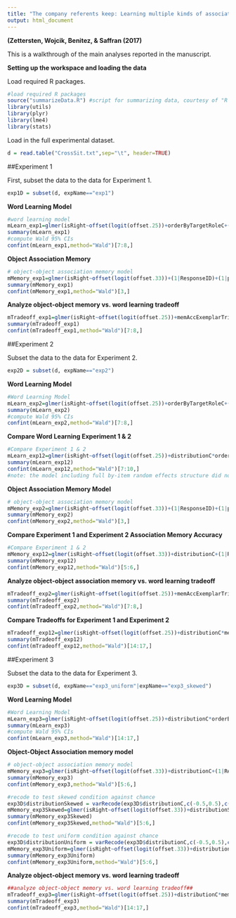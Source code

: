 ```yaml
---
title: "The company referents keep: Learning multiple kinds of associations during cross-situational word learning"
output: html_document
---
```


**(Zettersten, Wojcik, Benitez, & Saffran (2017)**

This is a walkthrough of the main analyses reported in the manuscript.

**Setting up the workspace and loading the data**

Load required R packages.

```r
#load required R packages
source("summarizeData.R") #script for summarizing data, courtesy of "R cookbook" (http://www.cookbook-r.com/)
library(utils)
library(plyr)
library(lme4)
library(stats)

```

Load in the full experimental dataset.

```r
d = read.table("CrossSit.txt",sep="\t", header=TRUE)
```


##Experiment 1

First, subset the data to the data for Experiment 1.

```r
exp1D = subset(d, expName=="exp1")
```

**Word Learning Model**

```r
#word learning model
mLearn_exp1=glmer(isRight~offset(logit(offset.25))+orderByTargetRoleC+(1+orderByTargetRoleC|ResponseID)+(1+orderByTargetRoleC|targetRole),data=subset(exp1D, trialKind=="training"),family=binomial, control=glmerControl(optimizer="bobyqa"))
summary(mLearn_exp1)
#compute Wald 95% CIs
confint(mLearn_exp1,method="Wald")[7:8,]
```

**Object Association Memory**

```r
# object-object association memory model
mMemory_exp1=glmer(isRight~offset(logit(offset.33))+(1|ResponseID)+(1|pairKind),data=subset(exp1D, trialKind=="test"),family=binomial,control=glmerControl(optimizer="bobyqa"))
summary(mMemory_exp1)
confint(mMemory_exp1,method="Wald")[3,]
```


**Analyze object-object memory vs. word learning tradeoff**

```r
mTradeoff_exp1=glmer(isRight~offset(logit(offset.25))+memAccExemplarTrialC+(1+memAccExemplarTrialC|ResponseID)+(1+memAccExemplarTrialC|targetRole), data=subset(exp1D,trialKind=="training"),family=binomial,control=glmerControl(optimizer="bobyqa"))
summary(mTradeoff_exp1)
confint(mTradeoff_exp1,method="Wald")[7:8,]
```

##Experiment 2

Subset the data to the data for Experiment 2.

```r
exp2D = subset(d, expName=="exp2")
```

**Word Learning Model**

```r
#Word Learning Model
mLearn_exp2=glmer(isRight~offset(logit(offset.25))+orderByTargetRoleC+(1+orderByTargetRoleC|ResponseID)+(1+orderByTargetRoleC|targetRole),data=subset(exp2D, trialKind=="training"),family=binomial, control=glmerControl(optimizer="bobyqa"))
summary(mLearn_exp2)
#compute Wald 95% CIs
confint(mLearn_exp2,method="Wald")[7:8,]
```

**Compare Word Learning Experiment 1 & 2**

``` r
#Compare Experiment 1 & 2
mLearn_exp12=glmer(isRight~offset(logit(offset.25))+distributionC*orderByTargetRoleC+(1+orderByTargetRoleC|ResponseID)+(1+orderByTargetRoleC:distributionC|targetRole),data=subset(d, trialKind=="training"&(expName=="exp1"|expName=="exp2")),family=binomial,control=glmerControl(optimizer="bobyqa"))
summary(mLearn_exp12)
confint(mLearn_exp12,method="Wald")[7:10,]
#note: the model including full by-item random effects structure did not converge, so we fit the model including only the random slope for the interaction, following Barr (2013)
```

**Object Association Memory Model**

```r
# object-object association memory model
mMemory_exp2=glmer(isRight~offset(logit(offset.33))+(1|ResponseID)+(1|pairKind),data=subset(exp2D, trialKind=="test"),family=binomial,control=glmerControl(optimizer="bobyqa"))
summary(mMemory_exp2)
confint(mMemory_exp2,method="Wald")[3,]
```

**Compare Experiment 1 and Experiment 2 Association Memory Accuracy**

```r
#Compare Experiment 1 & 2
mMemory_exp12=glmer(isRight~offset(logit(offset.33))+distributionC+(1|ResponseID)+(1+distributionC|pairKind),data=subset(d, trialKind=="test"&(expName=="exp1"|expName=="exp2")),family=binomial,control = glmerControl(optimizer="bobyqa"))
summary(mMemory_exp12)
confint(mMemory_exp12,method="Wald")[5:6,]
```

**Analyze object-object association memory vs. word learning tradeoff**

```r
mTradeoff_exp2=glmer(isRight~offset(logit(offset.25))+memAccExemplarTrialC+(1+memAccExemplarTrialC|ResponseID)+(1+memAccExemplarTrialC|targetRole), data=subset(exp2D,trialKind=="training"),family=binomial,control=glmerControl(optimizer="bobyqa"))
summary(mTradeoff_exp2)
confint(mTradeoff_exp2,method="Wald")[7:8,]
```

**Compare Tradeoffs for Experiment 1 and Experiment 2**

```r
mTradeoff_exp12=glmer(isRight~offset(logit(offset.25))+distributionC*memAccExemplarTrialC+(1+memAccExemplarTrialC|ResponseID)+(1+memAccExemplarTrialC*distributionC|targetRole), data=subset(d, trialKind=="training"&(expName=="exp1"|expName=="exp2")),family=binomial,control=glmerControl(optimizer="bobyqa"))
summary(mTradeoff_exp12)
confint(mTradeoff_exp12,method="Wald")[14:17,]
```

##Experiment 3

Subset the data to the data for Experiment 3.

```r
exp3D = subset(d, expName=="exp3_uniform"|expName=="exp3_skewed")
```

**Word Learning Model**

```r
#Word Learning Model
mLearn_exp3=glmer(isRight~offset(logit(offset.25))+distributionC*orderByTargetRoleC+(1+orderByTargetRoleC|ResponseID)+(1+orderByTargetRoleC*distributionC|targetRole),data=subset(exp3D, trialKind=="training"),family=binomial, control=glmerControl(optimizer="bobyqa"))
summary(mLearn_exp3)
#compute Wald 95% CIs
confint(mLearn_exp3,method="Wald")[14:17,]
```

**Object-Object Association memory model**

```r
# object-object association memory model
mMemory_exp3=glmer(isRight~offset(logit(offset.33))+distributionC+(1|ResponseID)+(1+distributionC|pairKind),data=subset(exp3D, trialKind=="test"),family=binomial,control=glmerControl(optimizer="bobyqa"))
summary(mMemory_exp3)
confint(mMemory_exp3,method="Wald")[5:6,]

#recode to test skewed condition against chance
exp3D$distributionSkewed = varRecode(exp3D$distributionC,c(-0.5,0.5),c(-1,0))
mMemory_exp3Skewed=glmer(isRight~offset(logit(offset.33))+distributionSkewed+(1|ResponseID)+(1+distributionSkewed|pairKind),data=subset(exp3D, trialKind=="test"),family=binomial,control=glmerControl(optimizer="bobyqa"))
summary(mMemory_exp3Skewed)
confint(mMemory_exp3Skewed,method="Wald")[5:6,]

#recode to test uniform condition against chance
exp3D$distributionUniform = varRecode(exp3D$distributionC,c(-0.5,0.5),c(0,1))
mMemory_exp3Uniform=glmer(isRight~offset(logit(offset.33))+distributionUniform+(1|ResponseID)+(1+distributionUniform|pairKind),data=subset(exp3D, trialKind=="test"),family=binomial,control=glmerControl(optimizer="bobyqa"))
summary(mMemory_exp3Uniform)
confint(mMemory_exp3Uniform,method="Wald")[5:6,]
```


**Analyze object-object memory vs. word learning tradeoff**

```r
##analyze object-object memory vs. word learning tradeoff##
mTradeoff_exp3=glmer(isRight~offset(logit(offset.25))+distributionC*memAccExemplarTrialC+(1+memAccExemplarTrialC|ResponseID)+(1+distributionC*memAccExemplarTrialC|targetRole), data=subset(exp3D,trialKind=="training"),family=binomial,control=glmerControl(optimizer="bobyqa"))
summary(mTradeoff_exp3)
confint(mTradeoff_exp3,method="Wald")[14:17,]
```
